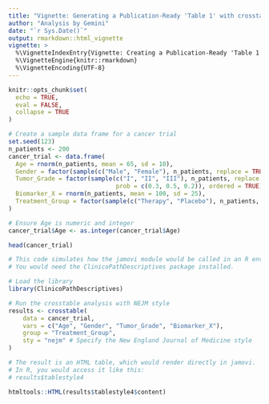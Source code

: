```yaml
---
title: "Vignette: Generating a Publication-Ready 'Table 1' with crosstable"
author: "Analysis by Gemini"
date: "`r Sys.Date()`"
output: rmarkdown::html_vignette
vignette: >
  %\VignetteIndexEntry{Vignette: Creating a Publication-Ready 'Table 1'}
  %\VignetteEngine{knitr::rmarkdown}
  %\VignetteEncoding{UTF-8}
---
```



```r
knitr::opts_chunk$set(
  echo = TRUE,
  eval = FALSE,
  collapse = TRUE
)
```


```r
# Create a sample data frame for a cancer trial
set.seed(123)
n_patients <- 200
cancer_trial <- data.frame(
  Age = rnorm(n_patients, mean = 65, sd = 10),
  Gender = factor(sample(c("Male", "Female"), n_patients, replace = TRUE)),
  Tumor_Grade = factor(sample(c("I", "II", "III"), n_patients, replace = TRUE, 
                              prob = c(0.3, 0.5, 0.2)), ordered = TRUE),
  Biomarker_X = rnorm(n_patients, mean = 100, sd = 25),
  Treatment_Group = factor(sample(c("Therapy", "Placebo"), n_patients, replace = TRUE))
)

# Ensure Age is numeric and integer
cancer_trial$Age <- as.integer(cancer_trial$Age)

head(cancer_trial)
```


```r
# This code simulates how the jamovi module would be called in an R environment.
# You would need the ClinicoPathDescriptives package installed.

# Load the library
library(ClinicoPathDescriptives)

# Run the crosstable analysis with NEJM style
results <- crosstable(
    data = cancer_trial,
    vars = c("Age", "Gender", "Tumor_Grade", "Biomarker_X"),
    group = "Treatment_Group",
    sty = "nejm" # Specify the New England Journal of Medicine style
)

# The result is an HTML table, which would render directly in jamovi.
# In R, you would access it like this:
# results$tablestyle4
```



```r
htmltools::HTML(results$tablestyle4$content)

```



